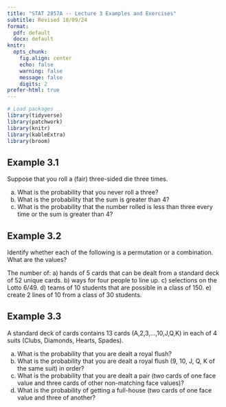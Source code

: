 ```yaml
---
title: "STAT 2857A -- Lecture 3 Examples and Exercises"
subtitle: Revised 18/09/24
format: 
  pdf: default
  docx: default
knitr: 
  opts_chunk:
    fig.align: center
    echo: false
    warning: false
    message: false
    digits: 2
prefer-html: true
---
```


```r
# Load packages
library(tidyverse)
library(patchwork)
library(knitr)
library(kableExtra)
library(broom)
```

## Example 3.1

Suppose that you roll a (fair) three-sided die three times.

a) What is the probability that you never roll a three?
b) What is the probability that the sum is greater than 4?
c) What is the probability that the number rolled is less than three every time or the sum is greater than 4?

## Example 3.2

Identify whether each of the following is a permutation or a combination. What are the values?

The number of:
a) hands of 5 cards that can be dealt from a standard deck of 52 unique cards.
b) ways for four people to line up.
c) selections on the Lotto 6/49.
d) teams of 10 students that are possible in a class of 150.
e) create 2 lines of 10 from a class of 30 students.

## Example 3.3

A standard deck of cards contains 13 cards (A,2,3,$\ldots$,10,J,Q,K) in each of 4 suits (Clubs, Diamonds, Hearts, Spades).

a) What is the probability that you are dealt a royal flush?
b) What is the probability that you are dealt a royal flush (9, 10, J, Q, K of the same suit) in order?
c) What is the probability that you are dealt a pair (two cards of one face value and three cards of other non-matching face values)?
d) What is the probability of getting a full-house (two cards of one face value and three of another?